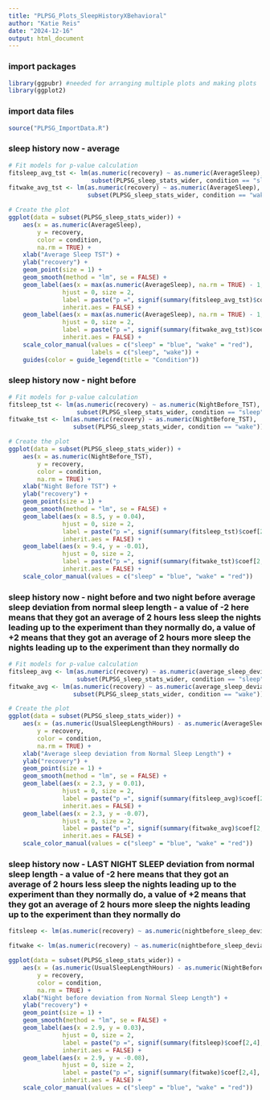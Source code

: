 ```yaml
---
title: "PLPSG_Plots_SleepHistoryXBehavioral"
author: "Katie Reis"
date: "2024-12-16"
output: html_document
---
```


### import packages
```r
library(ggpubr) #needed for arranging multiple plots and making plots 
library(ggplot2)
```

### import data files
```r
source("PLPSG_ImportData.R")
```

### sleep history now - average
```r
# Fit models for p-value calculation
fitsleep_avg_tst <- lm(as.numeric(recovery) ~ as.numeric(AverageSleep), 
                       subset(PLPSG_sleep_stats_wider, condition == "sleep"))
fitwake_avg_tst <- lm(as.numeric(recovery) ~ as.numeric(AverageSleep), 
                      subset(PLPSG_sleep_stats_wider, condition == "wake"))

# Create the plot
ggplot(data = subset(PLPSG_sleep_stats_wider)) +
    aes(x = as.numeric(AverageSleep), 
        y = recovery, 
        color = condition,
        na.rm = TRUE) +
    xlab("Average Sleep TST") +
    ylab("recovery") +
    geom_point(size = 1) +
    geom_smooth(method = "lm", se = FALSE) +
    geom_label(aes(x = max(as.numeric(AverageSleep), na.rm = TRUE) - 1, y = 0.03),
               hjust = 0, size = 2,
               label = paste("p =", signif(summary(fitsleep_avg_tst)$coef[2, 4], 5)),
               inherit.aes = FALSE) +
    geom_label(aes(x = max(as.numeric(AverageSleep), na.rm = TRUE) - 1, y = -0.08),
               hjust = 0, size = 2,
               label = paste("p =", signif(summary(fitwake_avg_tst)$coef[2, 4], 5)),
               inherit.aes = FALSE) +
    scale_color_manual(values = c("sleep" = "blue", "wake" = "red"), 
                       labels = c("sleep", "wake")) +
    guides(color = guide_legend(title = "Condition"))


```



### sleep history now - night before
```r

# Fit models for p-value calculation
fitsleep_tst <- lm(as.numeric(recovery) ~ as.numeric(NightBefore_TST), 
                   subset(PLPSG_sleep_stats_wider, condition == "sleep"))
fitwake_tst <- lm(as.numeric(recovery) ~ as.numeric(NightBefore_TST), 
                  subset(PLPSG_sleep_stats_wider, condition == "wake"))

# Create the plot
ggplot(data = subset(PLPSG_sleep_stats_wider)) +
    aes(x = as.numeric(NightBefore_TST),
        y = recovery,
        color = condition,
        na.rm = TRUE) +
    xlab("Night Before TST") +
    ylab("recovery") +
    geom_point(size = 1) +
    geom_smooth(method = "lm", se = FALSE) +
    geom_label(aes(x = 8.5, y = 0.04), 
               hjust = 0, size = 2, 
               label = paste("p =", signif(summary(fitsleep_tst)$coef[2, 4], 5)), 
               inherit.aes = FALSE) +
    geom_label(aes(x = 9.4, y = -0.01), 
               hjust = 0, size = 2, 
               label = paste("p =", signif(summary(fitwake_tst)$coef[2, 4], 5)), 
               inherit.aes = FALSE) +
    scale_color_manual(values = c("sleep" = "blue", "wake" = "red"))


```


### sleep history now - night before and two night before average sleep deviation from normal sleep length - a value of -2 here means that they got an average of 2 hours less sleep the nights leading up to the experiment than they normally do, a value of +2 means that they got an average of 2 hours more sleep the nights leading up to the experiment than they normally do 
```r

# Fit models for p-value calculation
fitsleep_avg <- lm(as.numeric(recovery) ~ as.numeric(average_sleep_deviation_from_norm), 
                   subset(PLPSG_sleep_stats_wider, condition == "sleep"))
fitwake_avg <- lm(as.numeric(recovery) ~ as.numeric(average_sleep_deviation_from_norm), 
                  subset(PLPSG_sleep_stats_wider, condition == "wake"))

# Create the plot
ggplot(data = subset(PLPSG_sleep_stats_wider)) +
    aes(x = (as.numeric(UsualSleepLengthHours) - as.numeric(AverageSleep)),
        y = recovery,
        color = condition,
        na.rm = TRUE) +
    xlab("Average sleep deviation from Normal Sleep Length") +
    ylab("recovery") +
    geom_point(size = 1) +
    geom_smooth(method = "lm", se = FALSE) +
    geom_label(aes(x = 2.3, y = 0.01),
               hjust = 0, size = 2,
               label = paste("p =", signif(summary(fitsleep_avg)$coef[2, 4], 5)),
               inherit.aes = FALSE) +
    geom_label(aes(x = 2.3, y = -0.07),
               hjust = 0, size = 2,
               label = paste("p =", signif(summary(fitwake_avg)$coef[2, 4], 5)),
               inherit.aes = FALSE) +
    scale_color_manual(values = c("sleep" = "blue", "wake" = "red"))

```



### sleep history now - LAST NIGHT SLEEP deviation from normal sleep length - a value of -2 here means that they got an average of 2 hours less sleep the nights leading up to the experiment than they normally do, a value of +2 means that they got an average of 2 hours more sleep the nights leading up to the experiment than they normally do 
```r
fitsleep <- lm(as.numeric(recovery) ~ as.numeric(nightbefore_sleep_deviation_from_norm), subset(PLPSG_sleep_stats_wider, condition == "sleep"))  

fitwake <- lm(as.numeric(recovery) ~ as.numeric(nightbefore_sleep_deviation_from_norm), subset(PLPSG_sleep_stats_wider, condition == "wake"))

ggplot(data = subset(PLPSG_sleep_stats_wider)) +
    aes(x = (as.numeric(UsualSleepLengthHours) - as.numeric(NightBefore_TST)),
        y = recovery,
        color = condition,
        na.rm = TRUE) +
    xlab("Night before deviation from Normal Sleep Length") +
    ylab("recovery") +
    geom_point(size = 1) +
    geom_smooth(method = "lm", se = FALSE) +
    geom_label(aes(x = 2.9, y = 0.03),
               hjust = 0, size = 2,
               label = paste("p =", signif(summary(fitsleep)$coef[2,4], 5)),
               inherit.aes = FALSE) +
    geom_label(aes(x = 2.9, y = -0.08),
               hjust = 0, size = 2,
               label = paste("p =", signif(summary(fitwake)$coef[2,4], 5)),
               inherit.aes = FALSE) +
    scale_color_manual(values = c("sleep" = "blue", "wake" = "red"))

```


